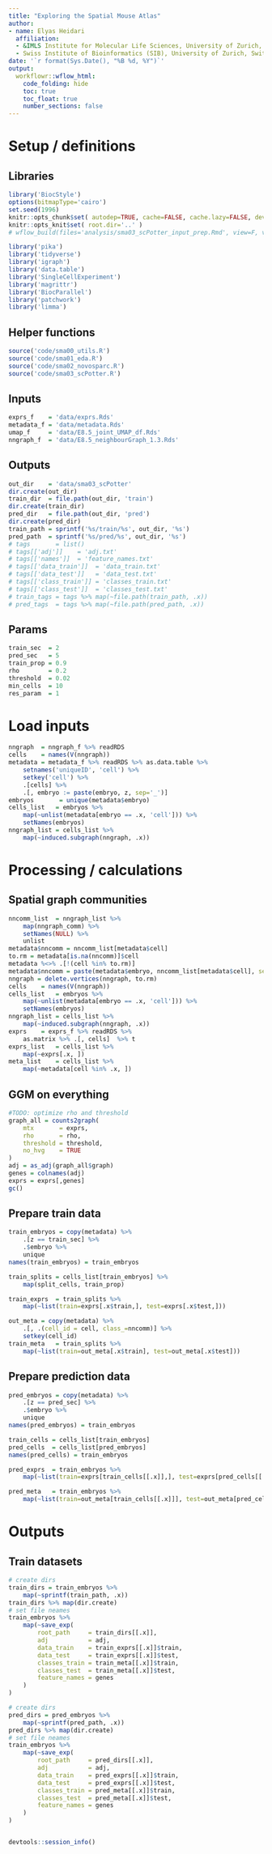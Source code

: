 ```yaml
---
title: "Exploring the Spatial Mouse Atlas"
author:
- name: Elyas Heidari
  affiliation: 
  - &IMLS Institute for Molecular Life Sciences, University of Zurich, Switzerland
  - Swiss Institute of Bioinformatics (SIB), University of Zurich, Switzerland
date: '`r format(Sys.Date(), "%B %d, %Y")`'
output:
  workflowr::wflow_html:
    code_folding: hide
    toc: true
    toc_float: true
    number_sections: false
---
```


# Setup / definitions

## Libraries

```r
library('BiocStyle')
options(bitmapType='cairo')
set.seed(1996)
knitr::opts_chunk$set( autodep=TRUE, cache=FALSE, cache.lazy=FALSE, dev='png' )
knitr::opts_knit$set( root.dir='..' )
# wflow_build(files='analysis/sma03_scPotter_input_prep.Rmd', view=F, verbose=T, delete_cache=T)
```

```r
library('pika')
library('tidyverse')
library('igraph')
library('data.table')
library('SingleCellExperiment')
library('magrittr')
library('BiocParallel')
library('patchwork')
library('limma')
```

## Helper functions

```r
source('code/sma00_utils.R')
source('code/sma01_eda.R')
source('code/sma02_novosparc.R')
source('code/sma03_scPotter.R')
```

## Inputs

```r
exprs_f    = 'data/exprs.Rds'
metadata_f = 'data/metadata.Rds'
umap_f     = 'data/E8.5_joint_UMAP_df.Rds'
nngraph_f  = 'data/E8.5_neighbourGraph_1.3.Rds'
```

## Outputs

```r
out_dir    = 'data/sma03_scPotter'
dir.create(out_dir)
train_dir  = file.path(out_dir, 'train')
dir.create(train_dir)
pred_dir   = file.path(out_dir, 'pred')
dir.create(pred_dir)
train_path = sprintf('%s/train/%s', out_dir, '%s')
pred_path  = sprintf('%s/pred/%s', out_dir, '%s')
# tags       = list()
# tags[['adj']]    = 'adj.txt'
# tags[['names']]  = 'feature_names.txt'
# tags[['data_train']]  = 'data_train.txt'
# tags[['data_test']]   = 'data_test.txt'
# tags[['class_train']] = 'classes_train.txt'
# tags[['class_test']]  = 'classes_test.txt'
# train_tags = tags %>% map(~file.path(train_path, .x))
# pred_tags  = tags %>% map(~file.path(pred_path, .x))
```

## Params

```r
train_sec  = 2
pred_sec   = 5
train_prop = 0.9
rho        = 0.2
threshold  = 0.02
min_cells  = 10
res_param  = 1
```

# Load inputs

```r
nngraph  = nngraph_f %>% readRDS 
cells    = names(V(nngraph))
metadata = metadata_f %>% readRDS %>% as.data.table %>%
    setnames('uniqueID', 'cell') %>%
    setkey('cell') %>%
    .[cells] %>%
    .[, embryo := paste(embryo, z, sep='_')]
embryos       = unique(metadata$embryo)
cells_list   = embryos %>%
    map(~unlist(metadata[embryo == .x, 'cell'])) %>%
    setNames(embryos)
nngraph_list = cells_list %>% 
    map(~induced.subgraph(nngraph, .x))
```

# Processing / calculations

## Spatial graph communities
```r
nncomm_list  = nngraph_list %>% 
    map(nngraph_comm) %>%
    setNames(NULL) %>%
    unlist
metadata$nncomm = nncomm_list[metadata$cell]
to.rm = metadata[is.na(nncomm)]$cell
metadata %<>% .[!(cell %in% to.rm)]
metadata$nncomm = paste(metadata$embryo, nncomm_list[metadata$cell], sep='_')
nngraph = delete.vertices(nngraph, to.rm)
cells    = names(V(nngraph))
cells_list   = embryos %>%
    map(~unlist(metadata[embryo == .x, 'cell'])) %>%
    setNames(embryos)
nngraph_list = cells_list %>% 
    map(~induced.subgraph(nngraph, .x))
exprs    = exprs_f %>% readRDS %>% 
    as.matrix %>% .[, cells]  %>% t 
exprs_list   = cells_list %>% 
    map(~exprs[.x, ])
meta_list    = cells_list %>%
    map(~metadata[cell %in% .x, ]) 
```

## GGM on everything

```r
#TODO: optimize rho and threshold
graph_all = counts2graph(
    mtx       = exprs,
    rho       = rho,
    threshold = threshold,
    no_hvg    = TRUE
)
adj = as_adj(graph_all$graph)
genes = colnames(adj)
exprs = exprs[,genes]
gc()
```

## Prepare train data

```r
train_embryos = copy(metadata) %>%
    .[z == train_sec] %>%
    .$embryo %>%
    unique
names(train_embryos) = train_embryos

train_splits = cells_list[train_embryos] %>%
    map(split_cells, train_prop)

train_exprs  = train_splits %>%
    map(~list(train=exprs[.x$train,], test=exprs[.x$test,]))

out_meta = copy(metadata) %>%
    .[, .(cell_id = cell, class_=nncomm)] %>%
    setkey(cell_id)
train_meta   = train_splits %>%
    map(~list(train=out_meta[.x$train], test=out_meta[.x$test]))
```

## Prepare prediction data
```r
pred_embryos = copy(metadata) %>%
    .[z == pred_sec] %>%
    .$embryo %>%
    unique
names(pred_embryos) = train_embryos

train_cells = cells_list[train_embryos] 
pred_cells  = cells_list[pred_embryos]
names(pred_cells) = train_embryos

pred_exprs  = train_embryos %>%
    map(~list(train=exprs[train_cells[[.x]],], test=exprs[pred_cells[[.x]],]))

pred_meta   = train_embryos %>%
    map(~list(train=out_meta[train_cells[[.x]]], test=out_meta[pred_cells[[.x]]]))
```


# Outputs

## Train datasets
```r
# create dirs
train_dirs = train_embryos %>% 
    map(~sprintf(train_path, .x)) 
train_dirs %>% map(dir.create)
# set file neames
train_embryos %>%
    map(~save_exp(
        root_path     = train_dirs[[.x]],
        adj           = adj,
        data_train    = train_exprs[[.x]]$train,
        data_test     = train_exprs[[.x]]$test,
        classes_train = train_meta[[.x]]$train,
        classes_test  = train_meta[[.x]]$test,
        feature_names = genes
    )
)
```

```r
# create dirs
pred_dirs = pred_embryos %>% 
    map(~sprintf(pred_path, .x)) 
pred_dirs %>% map(dir.create)
# set file neames
train_embryos %>%
    map(~save_exp(
        root_path     = pred_dirs[[.x]],
        adj           = adj,
        data_train    = pred_exprs[[.x]]$train,
        data_test     = pred_exprs[[.x]]$test,
        classes_train = pred_meta[[.x]]$train,
        classes_test  = pred_meta[[.x]]$test,
        feature_names = genes
    )
)
```
```r

```

```r
devtools::session_info()
```

